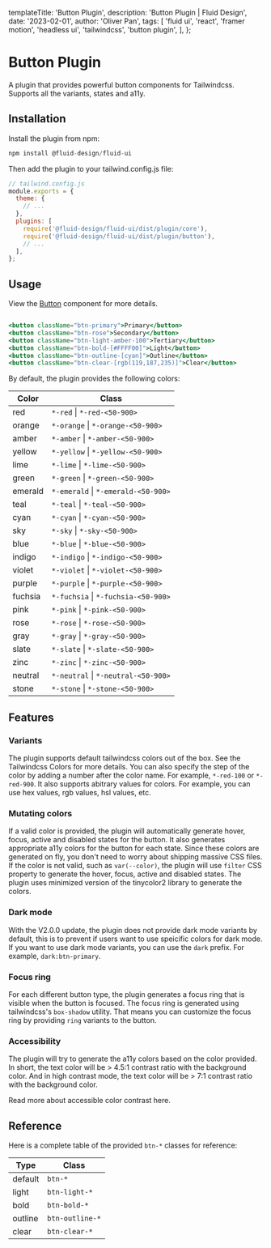 
  templateTitle: 'Button Plugin',
  description: 'Button Plugin | Fluid Design',
  date: '2023-02-01',
  author: 'Oliver Pan',
  tags: [
    'fluid ui',
    'react',
    'framer motion',
    'headless ui',
    'tailwindcss',
    'button plugin',
  ],
};


# Button Plugin

A plugin that provides powerful button components for Tailwindcss. Supports all the variants, states and a11y.

## Installation

Install the plugin from npm:

```js
npm install @fluid-design/fluid-ui
```

Then add the plugin to your tailwind.config.js file:

```js tailwind.config.js
// tailwind.config.js
module.exports = {
  theme: {
    // ...
  },
  plugins: [
    require('@fluid-design/fluid-ui/dist/plugin/core'),
    require('@fluid-design/fluid-ui/dist/plugin/button'),
    // ...
  ],
};
```

## Usage

View the [Button](/docs/button) component for more details.

```jsx

<button className="btn-primary">Primary</button>
<button className="btn-rose">Secondary</button>
<button className="btn-light-amber-100">Tertiary</button>
<button className="btn-bold-[#FFFF00]">Light</button>
<button className="btn-outline-[cyan]">Outline</button>
<button className="btn-clear-[rgb(119,187,235)]">Clear</button>

```

By default, the plugin provides the following colors:

| Color   | Class                               |
| ------- | ----------------------------------- |
| red     | `*-red` \| `*-red-<50-900>`         |
| orange  | `*-orange` \| `*-orange-<50-900>`   |
| amber   | `*-amber` \| `*-amber-<50-900>`     |
| yellow  | `*-yellow` \| `*-yellow-<50-900>`   |
| lime    | `*-lime` \| `*-lime-<50-900>`       |
| green   | `*-green` \| `*-green-<50-900>`     |
| emerald | `*-emerald` \| `*-emerald-<50-900>` |
| teal    | `*-teal` \| `*-teal-<50-900>`       |
| cyan    | `*-cyan` \| `*-cyan-<50-900>`       |
| sky     | `*-sky` \| `*-sky-<50-900>`         |
| blue    | `*-blue` \| `*-blue-<50-900>`       |
| indigo  | `*-indigo` \| `*-indigo-<50-900>`   |
| violet  | `*-violet` \| `*-violet-<50-900>`   |
| purple  | `*-purple` \| `*-purple-<50-900>`   |
| fuchsia | `*-fuchsia` \| `*-fuchsia-<50-900>` |
| pink    | `*-pink` \| `*-pink-<50-900>`       |
| rose    | `*-rose` \| `*-rose-<50-900>`       |
| gray    | `*-gray` \| `*-gray-<50-900>`       |
| slate   | `*-slate` \| `*-slate-<50-900>`     |
| zinc    | `*-zinc` \| `*-zinc-<50-900>`       |
| neutral | `*-neutral` \| `*-neutral-<50-900>` |
| stone   | `*-stone` \| `*-stone-<50-900>`     |

## Features

### Variants

The plugin supports default tailwindcss colors out of the box. See the <ExternalLink href="https://tailwindcss.com/docs/customizing-colors">Tailwindcss Colors</ExternalLink> for more details.
You can also specify the step of the color by adding a number after the color name. For example, `*-red-100` or `*-red-900`.
It also supports abitrary values for colors. For example, you can use hex values, rgb values, hsl values, etc.

### Mutating colors

If a valid color is provided, the plugin will automatically generate hover,
focus, active and disabled states for the button. It also generates
appropriate a11y colors for the button for each state. Since these colors are generated on fly, you don't need to worry
about shipping massive CSS files. If the color is not valid, such as `var(--color)`, the plugin will use `filter`
CSS property to generate the hover, focus, active and disabled states. The plugin
uses minimized version of the <ExternalLink href="https://www.npmjs.com/package/tinycolor2">tinycolor2</ExternalLink> library to generate the colors.

### Dark mode

With the V2.0.0 update, the plugin does not provide dark mode variants by default,
this is to prevent if users want to use speicific colors for dark mode.
If you want to use dark mode variants, you can use the `dark` prefix. For example, `dark:btn-primary`.

### Focus ring

For each different button type, the plugin generates a focus ring that is
visible when the button is focused. The focus ring is generated using
tailwindcss's `box-shadow` utility. That means you can customize the focus ring
by providing `ring` variants to the button.

### Accessibility

The plugin will try to generate the a11y colors based on the color provided.
In short, the text color will be > 4.5:1 contrast ratio with the background color.
And in high contrast mode, the text color will be > 7:1 contrast ratio with the background color.

Read more about accessible color contrast <ExternalLink href='https://www.w3.org/TR/WCAG20-TECHS/G18.html'>here</ExternalLink>.

## Reference

Here is a complete table of the provided `btn-*` classes for reference:

| Type    | Class           |
| ------- | --------------- |
| default | `btn-*`         |
| light   | `btn-light-*`   |
| bold    | `btn-bold-*`    |
| outline | `btn-outline-*` |
| clear   | `btn-clear-*`   |
